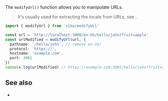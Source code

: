 
The `modifyUrl()` function allows you to manipulate URLs.

> It's usually used for extracting the locale from URLs, see <Link href="/i18n" />.

```ts
import { modifyUrl } from 'vike/modifyUrl'

const url = 'http://localhost:3000/en-US/hello/john?fruit=apple'
const urlModified = modifyUrl(url, {
  pathname: '/hello/john', // remove en-US/
  protocol: 'https://',
  hostname: 'example.com',
  port: 3001
})
console.log(urlModified) // https://example.com:3001/hello/john?fruit=apple
```


## See also

- <Link href="/i18n" />
